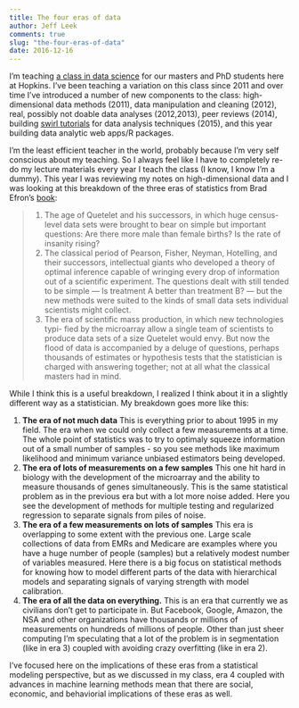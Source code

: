 ```yaml
---
title: The four eras of data
author: Jeff Leek
comments: true
slug: "the-four-eras-of-data"
date: 2016-12-16
---
```


I'm teaching [a class in data science](http://jtleek.com/advdatasci16/) for our masters and PhD students here at Hopkins. I've been teaching a variation on this class since 2011 and over time I've introduced a number of new components to the class: high-dimensional data methods (2011), data manipulation and cleaning (2012), real, possibly not doable data analyses (2012,2013), peer reviews (2014), building [swirl tutorials](http://swirlstats.com/) for data analysis techniques (2015), and this year building data analytic web apps/R packages.

I'm the least efficient teacher in the world, probably because I'm very self conscious about my teaching. So I always feel like I have to completely re-do my lecture materials every year I teach the class (I know, I know I'm a dummy). This year I was reviewing my notes on high-dimensional data and I was looking at this breakdown of the three eras of statistics from Brad Efron's [book](http://statweb.stanford.edu/~ckirby/brad/other/2010LSIexcerpt.pdf):

> 1. The age of Quetelet and his successors, in which huge census-level data
sets were brought to bear on simple but important questions: Are there
more male than female births? Is the rate of insanity rising?
2. The classical period of Pearson, Fisher, Neyman, Hotelling, and their
successors, intellectual giants who developed a theory of optimal inference
capable of wringing every drop of information out of a scientific
experiment. The questions dealt with still tended to be simple — Is treatment
A better than treatment B? — but the new methods were suited to
the kinds of small data sets individual scientists might collect.
3. The era of scientific mass production, in which new technologies typi-
fied by the microarray allow a single team of scientists to produce data
sets of a size Quetelet would envy. But now the flood of data is accompanied
by a deluge of questions, perhaps thousands of estimates or
hypothesis tests that the statistician is charged with answering together;
not at all what the classical masters had in mind.

While I think this is a useful breakdown, I realized I think about it in a slightly different way as a statistician. My breakdown goes more like this:

1. __The era of not much data__ This is everything prior to about 1995 in my field. The era when we could only collect a few measurements at a time. The whole point of statistics was to try to optimaly squeeze information out of a small number of samples - so you see methods like maximum likelihood and minimum variance unbiased estimators being developed. 
2. __The era of lots of measurements on a few samples__ This one hit hard in biology with the development of the microarray and the ability to measure thousands of genes simultaneously. This is the same statistical problem as in the previous era but with a lot more noise added. Here you see the development of methods for multiple testing and regularized regression to separate signals from piles of noise. 
3. __The era of a few measurements on lots of samples__ This era is overlapping to some extent with the previous one. Large scale collections of data from EMRs and Medicare are examples where you have a huge number of people (samples) but a relatively modest number of variables measured. Here there is a big focus on statistical methods for knowing how to model different parts of the data with hierarchical models and separating signals of varying strength with model calibration. 
4. __The era of all the data on everything.__ This is an era that currently we as civilians don't get to participate in. But Facebook, Google, Amazon, the NSA and other organizations have thousands or millions of measurements on hundreds of millions of people. Other than just sheer computing I'm speculating that a lot of the problem is in segmentation (like in era 3) coupled with avoiding crazy overfitting (like in era 2). 

I've focused here on the implications of these eras from a statistical modeling perspective, but as we discussed in my class, era 4 coupled with advances in machine learning methods mean that there are social, economic, and behaviorial implications of these eras as well. 


